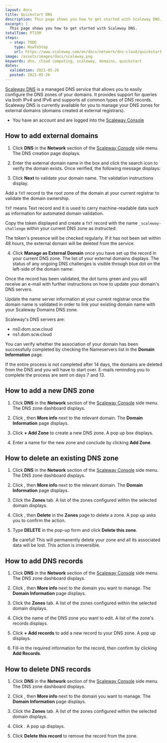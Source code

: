 ```yaml
---
layout: docs
title: Quickstart DNS
description: This page shows you how to get started with Scaleway DNS.
excerpt: |
  This page shows you how to get started with Scaleway DNS.
totalTime: PT15M
steps:
  - step: TODO
    type: HowToStep
    url: https://www.scaleway.com/en/docs/network/dns-cloud/quickstart
image: /assets/images/docs/scaleway.png
keywords: dns, cloud computing, scaleway, domains, quickstart
dates:
  validation: 2021-05-26
  posted: 2021-05-26
---
```


[Scaleway DNS](https://www.scaleway.com/en/dns/) is a managed DNS service that allows you to easily configure the DNS zones of your domains. It provides support for queries via both IPv4 and IPv6 and supports all common types of DNS records. Scaleway DNS is currently available for you to manage your DNS zones for external domains (domains created at external registrars).

<Message type="requirement">

  - You have an account and are logged into the [Scaleway Console](https://console.scaleway.com)

</Message>

## How to add external domains

1. Click **DNS** in the **Network** section of the [Scaleway Console](https://console.scaleway.com) side menu. The DNS creation page displays.

2. Enter the external domain name in the box and click the search icon to verify the domain exists. Once verified, the following message displays:
  <Lightbox src="scaleway-dns-domain-validated.png" alt="" />

3. Click **Next** to validate your domain name. The validation instructions display.

  Add a `TXT` record to the root zone of the domain at your current registrar to validate the domain ownership.

  <Message type="note">

  `TXT` means Text record and it is used to carry machine-readable data such as information for automated domain validation.

  </Message>

  Copy the token displayed and create a `TXT` record with the name `_scaleway-challenge` within your current DNS zone as instructed:

  <Lightbox src="assets/scaleway-dns-validation-token.png" alt="" />

  <Message type="important">

  The token's presence will be checked regularly. If it has not been set within 48 hours, the external domain will be deleted from the service.

  </Message>

4. Click **Manage as External Domain** once you have set up the record in your current DNS zone. The list of your external domains displays.
The status of any ongoing DNS challenges is visible through blue dot on the left-side of the domain name:
<Lightbox src="assets/scaleway-dns-ongoing-validation.png" alt="" />
Once the record has been validated, the dot turns green and you will receive an e-mail with further instructions on how to update your domain's DNS servers.

Update the name server information at your current registrar once the domain name is validated in order to link your existing domain name with your Scaleway Domains DNS zone. 
<Message type="note">

Scaleway's DNS servers are:
* ns0.dom.scw.cloud
* ns1.dom.scw.cloud

</Message>

You can verify whether the association of your domain has been successfully completed by checking the Nameservers list in the **Domain Information** page. 

<Message type="important">

If the entire process is not completed after 14 days, the domains are deleted from the DNS and you will have to start over. E-mails reminding you to complete the process are sent on days 7 and 13.

</Message>


## How to add a new DNS zone

1. Click **DNS** in the **Network** section of the [Scaleway Console](https://console.scaleway.com) side menu. The DNS zone dashboard displays.

2. Click <Icon name="more" />, then **More info** next to the relevant domain. The **Domain Information** page displays.

3. Click **+ Add Zone** to create a new DNS zone. A pop up box displays. 

4. Enter a name for the new zone and conclude by clicking **Add Zone**.

## How to delete an existing DNS zone 

1. Click **DNS** in the **Network** section of the [Scaleway Console](https://console.scaleway.com) side menu. The DNS zone dashboard displays.

2.  Click <Icon name="more" />, then **More info** next to the relevant domain. The **Domain Information** page displays.

3. Click the **Zones** tab. A list of the zones configured within the selected domain displays.

4. Click <Icon name="more" />, then **Delete** in the **Zones** page to delete a zone. A pop up asks you to confirm the action.

5. Type **DELETE** in the pop-up form and click **Delete this zone**.

    <Message type="important">

    Be careful! This will permanently delete your zone and all its associated data will be lost. This action is irreversible.

    </Message>


## How to add DNS records

1. Click **DNS** in the **Network** section of the [Scaleway Console](https://console.scaleway.com) side menu. The DNS zone dashboard displays.

2. Click <Icon name="more" />, then **More info** next to the domain you want to manage. The **Domain Information** page displays.

3. Click the **Zones** tab. A list of the zones configured within the selected domain displays.

4. Click the name of the DNS zone you want to edit. A list of the zone's records displays.

5. Click **+ Add records** to add a new record to your DNS zone. A pop up displays.

6. Fill-in the required information for the record, then confirm by clicking **Add Records**.


## How to delete DNS records


1. Click **DNS** in the **Network** section of the [Scaleway Console](https://console.scaleway.com) side menu. The DNS zone dashboard displays.

2. Click <Icon name="more" />, then **More info** next to the domain you want to manage. The **Domain Information** page displays.

3. Click the **Zones** tab. A list of the zones configured within the selected domain displays.

4. Click <Icon name="delete" />. A pop up displays. 

5. Click **Delete this record** to remove the record from the zone. 
